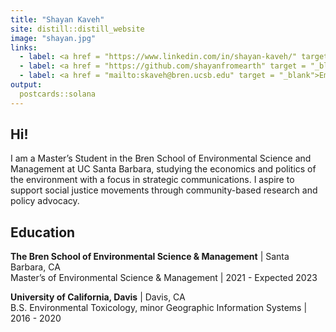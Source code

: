 ```yaml
---
title: "Shayan Kaveh"
site: distill::distill_website
image: "shayan.jpg"
links:
  - label: <a href = "https://www.linkedin.com/in/shayan-kaveh/" target = "_blank">LinkedIn</a> 
  - label: <a href = "https://github.com/shayanfromearth" target = "_blank">GitHub</a>
  - label: <a href = "mailto:skaveh@bren.ucsb.edu" target = "_blank">Email</a>
output:
  postcards::solana
---
```


## Hi! 

I am a Master's Student in the Bren School of Environmental Science and Management at UC Santa Barbara, 
studying the economics and politics of the environment with a focus in strategic communications. 
I aspire to support social justice movements through community-based research and policy advocacy. 


## Education
**The Bren School of Environmental Science & Management** | Santa Barbara, CA 
<br>
Master’s of Environmental Science & Management | 2021 - Expected 2023

**University of California, Davis** | Davis, CA 
<br>
B.S. Environmental Toxicology, minor Geographic Information Systems | 2016 - 2020